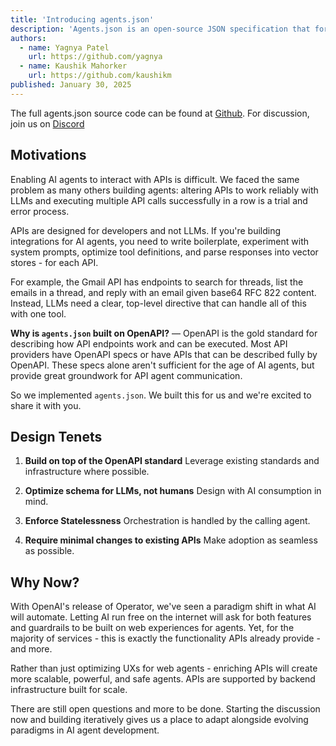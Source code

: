 ```yaml
---
title: 'Introducing agents.json'
description: 'Agents.json is an open-source JSON specification that formally describes contracts for API and AI agent interactions, built on top of the OpenAPI standard.'
authors:
  - name: Yagnya Patel
    url: https://github.com/yagnya
  - name: Kaushik Mahorker
    url: https://github.com/kaushikm
published: January 30, 2025
---
```


The full agents.json source code can be found at [Github](https://github.com/wild-card-ai/agents-json). For discussion, join us on [Discord](https://discord.gg/7AP6wSkVtQ)

## Motivations

Enabling AI agents to interact with APIs is difficult. We faced the same problem as many others building agents: altering APIs to work reliably with LLMs and executing multiple API calls successfully in a row is a trial and error process.

APIs are designed for developers and not LLMs. If you're building integrations for AI agents, you need to write boilerplate, experiment with system prompts, optimize tool definitions, and parse responses into vector stores - for each API. 

For example, the Gmail API has endpoints to search for threads, list the emails in a thread, and reply with an email given base64 RFC 822 content. Instead, LLMs need a clear, top-level directive that can handle all of this with one tool.

**Why is `agents.json` built on OpenAPI?** — OpenAPI is the gold standard for describing how API endpoints work and can be executed. Most API providers have OpenAPI specs or have APIs that can be described fully by OpenAPI. These specs alone aren't sufficient for the age of AI agents, but provide great groundwork for API agent communication.

So we implemented `agents.json`. We built this for us and we're excited to share it with you.

## Design Tenets

1. **Build on top of the OpenAPI standard**
   Leverage existing standards and infrastructure where possible.

3. **Optimize schema for LLMs, not humans**
   Design with AI consumption in mind.

4. **Enforce Statelessness**
   Orchestration is handled by the calling agent.

5. **Require minimal changes to existing APIs**
   Make adoption as seamless as possible.

## Why Now?

With OpenAI's release of Operator, we've seen a paradigm shift in what AI will automate. Letting AI run free on the internet will ask for both features and guardrails to be built on web experiences for agents. Yet, for the majority of services - this is exactly the functionality APIs already provide - and more. 

Rather than just optimizing UXs for web agents - enriching APIs will create more scalable, powerful, and safe agents. APIs are supported by backend infrastructure built for scale. 

There are still open questions and more to be done. Starting the discussion now and building iteratively gives us a place to adapt alongside evolving paradigms in AI agent development. 

